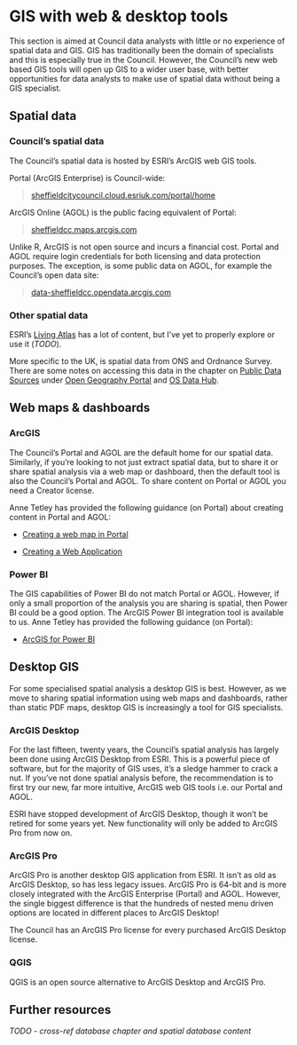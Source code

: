 # GIS with web & desktop tools

This section is aimed at Council data analysts with little or no experience of spatial data and GIS. GIS has traditionally been the domain of specialists and this is especially true in the Council. However, the Council's new web based GIS tools will open up GIS to a wider user base, with better opportunities for data analysts to make use of spatial data without being a GIS specialist.

## Spatial data

### Council's spatial data

The Council's spatial data is hosted by ESRI's ArcGIS web GIS tools.

Portal (ArcGIS Enterprise) is Council-wide:

> [sheffieldcitycouncil.cloud.esriuk.com/portal/home](https://sheffieldcitycouncil.cloud.esriuk.com/portal/home/)

ArcGIS Online (AGOL) is the public facing equivalent of Portal:

> [sheffieldcc.maps.arcgis.com](https://sheffieldcc.maps.arcgis.com/)

Unlike R, ArcGIS is not open source and incurs a financial cost. Portal and AGOL require login credentials for both licensing and data protection purposes. The exception, is some public data on AGOL, for example the Council's open data site:

> [data-sheffieldcc.opendata.arcgis.com](https://data-sheffieldcc.opendata.arcgis.com/)

### Other spatial data

ESRI's [Living Atlas](https://livingatlas.arcgis.com/en/home/) has a lot of content, but I've yet to properly explore or use it (*TODO*).

More specific to the UK, is spatial data from ONS and Ordnance Survey. There are some notes on accessing this data in the chapter on [Public Data Sources](#public-data) under [Open Geography Portal](#open-geography) and [OS Data Hub](#os-data-hub).

## Web maps & dashboards

### ArcGIS {#arcgis}

The Council's Portal and AGOL are the default home for our spatial data. Similarly, if you're looking to not just extract spatial data, but to share it or share spatial analysis via a web map or dashboard, then the default tool is also the Council's Portal and AGOL. To share content on Portal or AGOL you need a Creator license.

Anne Tetley has provided the following guidance (on Portal) about creating content in Portal and AGOL:

-   [Creating a web map in Portal](https://sheffieldcitycouncil.cloud.esriuk.com/portal/apps/storymaps/stories/47a2818d4a0442e9ac62eaa98621e30d)

-   [Creating a Web Application](https://sheffieldcitycouncil.cloud.esriuk.com/portal/apps/storymaps/stories/ffb57414e4454521bf578cd7bf04d6c2)

### Power BI

The GIS capabilities of Power BI do not match Portal or AGOL. However, if only a small proportion of the analysis you are sharing is spatial, then Power BI could be a good option. The ArcGIS Power BI integration tool is available to us. Anne Tetley has provided the following guidance (on Portal):

-   [ArcGIS for Power BI](https://sheffieldcitycouncil.cloud.esriuk.com/portal/apps/storymaps/stories/622f381b377c4607902064fd311a84f1)

## Desktop GIS

For some specialised spatial analysis a desktop GIS is best. However, as we move to sharing spatial information using web maps and dashboards, rather than static PDF maps, desktop GIS is increasingly a tool for GIS specialists.

### ArcGIS Desktop

For the last fifteen, twenty years, the Council's spatial analysis has largely been done using ArcGIS Desktop from ESRI. This is a powerful piece of software, but for the majority of GIS uses, it's a sledge hammer to crack a nut. If you've not done spatial analysis before, the recommendation is to first try our new, far more intuitive, ArcGIS web GIS tools i.e. our Portal and AGOL.

ESRI have stopped development of ArcGIS Desktop, though it won't be retired for some years yet. New functionality will only be added to ArcGIS Pro from now on.

### ArcGIS Pro

ArcGIS Pro is another desktop GIS application from ESRI. It isn't as old as ArcGIS Desktop, so has less legacy issues. ArcGIS Pro is 64-bit and is more closely integrated with the ArcGIS Enterprise (Portal) and AGOL. However, the single biggest difference is that the hundreds of nested menu driven options are located in different places to ArcGIS Desktop!

The Council has an ArcGIS Pro license for every purchased ArcGIS Desktop license.

### QGIS

QGIS is an open source alternative to ArcGIS Desktop and ArcGIS Pro.

## Further resources

*TODO - cross-ref database chapter and spatial database content*
